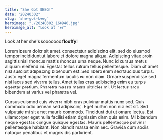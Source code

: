 ```yaml
---
title: "She Got BEEG!"
date: "20240302"
slug: "she-got-beeg"
heroimage: "./20240302_160940.jpg"
heroimage_alt: "Look at 'er"
---
```


Look at her she's sooooooo **flooffy**!

Lorem ipsum dolor sit amet, consectetur adipiscing elit, sed do eiusmod tempor incididunt ut labore et dolore magna aliqua. Adipiscing vitae proin sagittis nisl rhoncus mattis rhoncus urna neque. Nunc id cursus metus aliquam eleifend mi. Egestas tellus rutrum tellus pellentesque. Diam sit amet nisl suscipit adipiscing bibendum est. Sed libero enim sed faucibus turpis. Justo eget magna fermentum iaculis eu non diam. Ornare suspendisse sed nisi lacus sed viverra tellus. Amet tellus cras adipiscing enim eu turpis egestas pretium. Pharetra massa massa ultricies mi. Ut lectus arcu bibendum at varius vel pharetra vel.

Cursus euismod quis viverra nibh cras pulvinar mattis nunc sed. Quis commodo odio aenean sed adipiscing. Eget nullam non nisi est sit. Sed vulputate mi sit amet mauris commodo. Tincidunt dui ut ornare lectus. Est ullamcorper eget nulla facilisi etiam dignissim diam quis enim. Mi bibendum neque egestas congue quisque egestas. Mauris pellentesque pulvinar pellentesque habitant. Non blandit massa enim nec. Gravida cum sociis natoque penatibus et magnis dis parturient.
